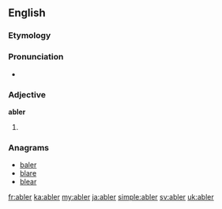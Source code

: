 ==English==

===Etymology===
{{suffix|able|er}}

===Pronunciation===
* {{a|US}} {{IPA|/eɪ.blɚ/|/eɪ.bə.lɚ/}}

===Adjective===
'''abler'''

# {{en-comparative of|able}}

===Anagrams===
* [[baler#English|baler]]
* [[blare#English|blare]]
* [[blear#English|blear]]

[[fr:abler]]
[[ka:abler]]
[[my:abler]]
[[ja:abler]]
[[simple:abler]]
[[sv:abler]]
[[uk:abler]]
